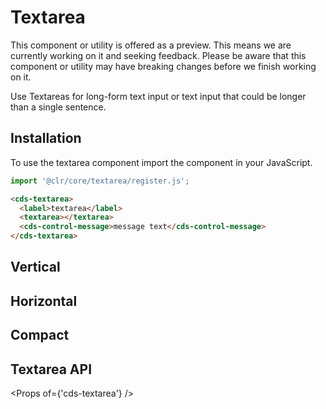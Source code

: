 
<Meta title="Forms (Preview)/Textarea/Getting Started" />

# Textarea

<cds-alert-group status="warning" cds-layout="m-b:lg">
  <cds-alert>
    This component or utility is offered as a preview. This means we are currently working on it and seeking feedback.
    Please be aware that this component or utility may have breaking changes before we finish working on it.
  </cds-alert>
</cds-alert-group>

Use Textareas for long-form text input or text input that could be longer than a single sentence.

## Installation

To use the textarea component import the component in your JavaScript.

```typescript
import '@clr/core/textarea/register.js';
```

```html
<cds-textarea>
  <label>textarea</label>
  <textarea></textarea>
  <cds-control-message>message text</cds-control-message>
</cds-textarea>
```

<Preview>
  <Story id="forms-preview-textarea-stories--textarea" />
</Preview>

## Vertical

<Preview>
  <Story id="forms-preview-textarea-stories--vertical" />
</Preview>

## Horizontal

<Preview>
  <Story id="forms-preview-textarea-stories--horizontal" />
</Preview>

## Compact

<Preview>
  <Story id="forms-preview-textarea-stories--compact" />
</Preview>

## Textarea API

<Props of={'cds-textarea'} />
